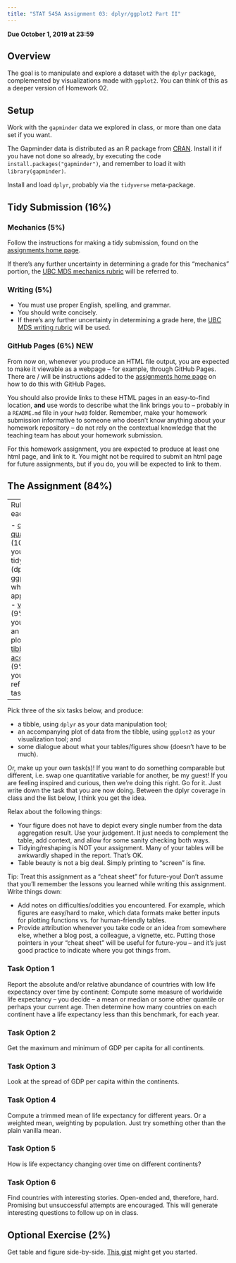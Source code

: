 ```yaml
---
title: "STAT 545A Assignment 03: dplyr/ggplot2 Part II"
---
```


__Due October 1, 2019 at 23:59__


## Overview

The goal is to manipulate and explore a dataset with the `dplyr` package, complemented by visualizations made with `ggplot2`. You can think of this as a deeper version of Homework 02.

## Setup

Work with the `gapminder` data we explored in class, or more than one data set if you want.

The Gapminder data is distributed as an R package from [CRAN](https://cran.r-project.org/web/packages/gapminder/index.html). Install it if you have not done so already, by executing the code `install.packages("gapminder")`, and remember to load it with `library(gapminder)`.

Install and load `dplyr`, probably via the `tidyverse` meta-package.

## Tidy Submission (16%)

### Mechanics (5%)

Follow the instructions for making a tidy submission, found on the [assignments home page](https://stat545.stat.ubc.ca/evaluation/assignments).

If there's any further uncertainty in determining a grade for this "mechanics" portion, the [UBC MDS mechanics rubric](https://github.com/UBC-MDS/public/blob/master/rubric/rubric_mech.md) will be referred to.

### Writing (5%)

- You must use proper English, spelling, and grammar.
- You should write concisely. 
- If there's any further uncertainty in determining a grade here, the [UBC MDS writing rubric](https://github.com/UBC-MDS/public/blob/master/rubric/rubric_writing.md) will be used.

### GitHub Pages (6%) **NEW**

From now on, whenever you produce an HTML file output, you are expected to make it viewable as a webpage -- for example, through GitHub Pages. There are / will be instructions added to the [assignments home page](https://stat545.stat.ubc.ca/evaluation/assignments/) on how to do this with GitHub Pages. 

You should also provide links to these HTML pages in an easy-to-find location, __and__ use words to describe what the link brings you to -- probably in a `README.md` file in your `hw03` folder. Remember, make your homework submission informative to someone who doesn't know anything about your homework repository -- do not rely on the contextual knowledge that the teaching team has about your homework submission.

For this homework assignment, you are expected to produce at least one html page, and link to it. You might not be required to submit an html page for future assignments, but if you do, you will be expected to link to them.

## The Assignment (84%)

---
Rubric for each task:

- [code quality](https://github.com/UBC-MDS/public/blob/master/rubric/rubric_quality.md): (10%)
	- Did you use the tidyverse (dplyr, ggplot2) where appropriate?
- [vis quality](https://github.com/UBC-MDS/public/blob/master/rubric/rubric_viz.md): (9%)
	- Did you produce an effective plot?
- [tibble accuracy](https://github.com/UBC-MDS/public/blob/master/rubric/rubric_accuracy.md): (9%)
	- does your tibble reflect the task?

---

Pick three of the six tasks below, and produce: 

- a tibble, using `dplyr` as your data manipulation tool;
- an accompanying plot of data from the tibble, using `ggplot2` as your visualization tool; and
- some dialogue about what your tables/figures show (doesn't have to be much).

Or, make up your own task(s)! If you want to do something comparable but different, i.e. swap one quantitative variable for another, be my guest! If you are feeling inspired and curious, then we're doing this right. Go for it. Just write down the task that you are now doing. Between the dplyr coverage in class and the list below, I think you get the idea.

Relax about the following things:

- Your figure does not have to depict every single number from the data aggregation result. Use your judgement. It just needs to complement the table, add context, and allow for some sanity checking both ways.
- Tidying/reshaping is NOT your assignment. Many of your tables will be awkwardly shaped in the report. That's OK.
- Table beauty is not a big deal. Simply printing to "screen" is fine. 

Tip: Treat this assignment as a "cheat sheet" for future-you! Don't assume that you'll remember the lessons you learned while writing this assignment. Write things down:

- Add notes on difficulties/oddities you encountered. For example, which figures are easy/hard to make, which data formats make better inputs for plotting functions vs. for human-friendly tables.
- Provide attribution whenever you take code or an idea from somewhere else, whether a blog post, a colleague, a vignette, etc. Putting those pointers in your "cheat sheet" will be useful for future-you -- and it's just good practice to indicate where you got things from.


### Task Option 1

Report the absolute and/or relative abundance of countries with low life expectancy over time by continent: Compute some measure of worldwide life expectancy – you decide – a mean or median or some other quantile or perhaps your current age. Then determine how many countries on each continent have a life expectancy less than this benchmark, for each year.

### Task Option 2

Get the maximum and minimum of GDP per capita for all continents.

### Task Option 3

Look at the spread of GDP per capita within the continents.

### Task Option 4

Compute a trimmed mean of life expectancy for different years. Or a weighted mean, weighting by population. Just try something other than the plain vanilla mean.

### Task Option 5

How is life expectancy changing over time on different continents?

### Task Option 6

Find countries with interesting stories. Open-ended and, therefore, hard. Promising but unsuccessful attempts are encouraged. This will generate interesting questions to follow up on in class.


## Optional Exercise (2%)

Get table and figure side-by-side. [This gist](https://gist.github.com/jennybc/e9e9aba6ba18c72cec26) might get you started.
